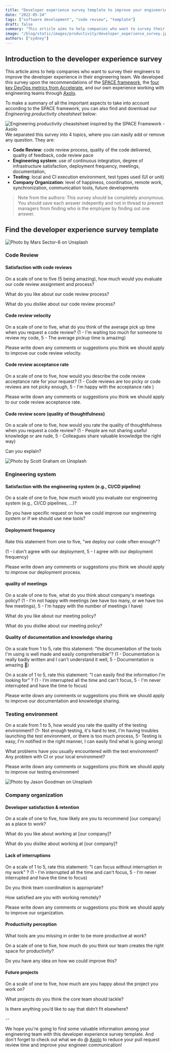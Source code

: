 ```yaml
---
title: "Developer experience survey template to improve your engineering processes"
date: "2022-05-24"
tags: ["software development", "code review", "template"]
draft: false
summary: "This article aims to help companies who want to survey their engineers to improve the developer experience in their engineering team. We developed this survey upon the recommendations of the SPACE framework, the four key DevOps metrics from Accelerate, and our own experience working with engineering teams through Axolo."
image: "/blog/static/images/productivity/developer_experience_survey.jpg"
authors: ["sydney"]
---
```


## Introduction to the developer experience survey

This article aims to help companies who want to survey their engineers to improve the developer experience in their engineering team. We developed this survey upon the recommendations of the [SPACE framework](https://axolo.co/blog/p/developer-productivity), the [four key DevOps metrics from Accelerate](https://axolo.co/blog/p/accelerate-four-key-devops-metrics), and our own experience working with engineering teams through [Axolo](https://axolo.co).

To make a summary of all the important aspects to take into account according to the SPACE framework, you can also find and download our _Engineering productivity cheatsheet_ below:

<div style={{ display: "flex", justifyContent: "center" }}>
  <Image
    width={1456}
    height={812}
    className="rounded-xl"
    src="/blog/static/images/productivity/space_framework_cheatsheet.png"
    alt="Engineering productivity cheastsheet inspired by the SPACE Framework - Axolo"
  />
</div>
We separated this survey into 4 topics, where you can easily add or remove any question. They are:

- **Code Review**: code review process, quality of the code delivered, quality of feedback, code review pace
- **Engineering system**: use of continuous integration, degree of infrastructure satisfaction, deployment frequency, meetings, documentation,
- **Testing**: local and CI execution environment, test types used (UI or unit)
- **Company Organization**: level of happiness, coordination, remote work, synchronization, communication tools, future developments

> Note from the authors: This survey should be completely anonymous. You should save each answer indepently and not in thread to prevent managers from finding who is the employee by finding out one answer.

## Find the developer experience survey template

<div
  style={{
    display: "flex",
    justifyContent: "center",
    alignItems: "center",
    flexDirection: "column",
  }}
>
  <Image
    width={6720 / 12}
    height={4480 / 12}
    className="rounded-lg bg-transparent"
    src="/blog/static/images/productivity/code-review.jpg"
    alt="Photo by Mars Sector-6 on Unsplash"
  />
</div>

### Code Review

#### Satisfaction with code reviews

On a scale of one to five (5 being amazing), how much would you evaluate our code review assignment and process?

What do you like about our code review process?

What do you dislike about our code review process?

#### Code review velocity

On a scale of one to five, what do you think of the average pick up time when you request a code review? (1 - I'm waiting too much for someone to review my code, 5 - The average pickup time is amazing)

Please write down any comments or suggestions you think we should apply to improve our code review velocity.

#### Code review acceptance rate

On a scale of one to five, how would you describe the code review acceptance rate for your request? (1 - Code reviews are too picky or code reviews are not picky enough, 5 - I'm happy with the acceptance rate )

Please write down any comments or suggestions you think we should apply to our code review acceptance rate.

#### Code review score (quality of thoughtfulness)

On a scale of one to five, how would you rate the quality of thoughtfulness when you request a code review? (1 - People are not sharing useful knowledge or are rude, 5 - Colleagues share valuable knowledge the right way)

Can you explain?

<div
  style={{
    display: "flex",
    justifyContent: "center",
    alignItems: "center",
    flexDirection: "column",
  }}
>
  <Image
    width={6720 / 12}
    height={4480 / 12}
    className="rounded-lg bg-transparent"
    src="/blog/static/images/productivity/engineering-system.jpg"
    alt="Photo by Scott Graham on Unsplash"
  />
</div>

### Engineering system

#### Satisfaction with the engineering system (e.g., CI/CD pipeline)

On a scale of one to five, how much would you evaluate our engineering system (e.g., CI/CD pipelines, ...)?

Do you have specific request on how we could improve our engineering system or if we should use new tools?

#### Deployment frequency

Rate this statement from one to five, "we deploy our code often enough"?

(1 - I don't agree with our deployment, 5 - I agree with our deployment frequency)

Please write down any comments or suggestions you think we should apply to improve our deployment process.

#### quality of meetings

On a scale of one to five, what do you think about company's meetings policy? (1 - I'm not happy with meetings (we have too many, or we have too few meetings), 5 - I'm happy with the number of meetings I have)

What do you like about our meeting policy?

What do you dislike about our meeting policy?

#### Quality of documentation and knowledge sharing

On a scale from 1 to 5, rate this statement: "the documentation of the tools I'm using is well made and easily comprehensible"? (1 - Documentation is really badly written and I can't understand it well, 5 - Documentation is amazing 🦄)

On a scale of 1 to 5, rate this statement: "I can easily find the information I'm looking for" ? (1 - I'm interrupted all the time and can't focus, 5 - I'm never interrupted and have the time to focus)

Please write down any comments or suggestions you think we should apply to improve our documentation and knowledge sharing.

### Testing environment

On a scale from 1 to 5, how would you rate the quality of the testing environment? (1- Not enough testing, it's hard to test, I'm having troubles launching the test environment, or there is too much process, 5- Testing is easy, I'm notified in the right manner, I can easily find what is going wrong)

What problems have you usually encountered with the test environment? Any problem with CI or your local environment?

Please write down any comments or suggestions you think we should apply to improve our testing environment

<div
  style={{
    display: "flex",
    justifyContent: "center",
    alignItems: "center",
    flexDirection: "column",
  }}
>
  <Image
    width={6720 / 12}
    height={4480 / 12}
    className="rounded-lg bg-transparent"
    src="/blog/static/images/productivity/meeting.jpg"
    alt="Photo by Jason Goodman on Unsplash"
  />
</div>

### Company organization

#### Developer satisfaction & retention

On a scale of one to five, how likely are you to recommend [our company] as a place to work?

What do you like about working at [our company]?

What do you dislike about working at [our company]?

#### Lack of interruptions

On a scale of 1 to 5, rate this statement: "I can focus without interruption in my work" ? (1 - I'm interrupted all the time and can't focus, 5 - I'm never interrupted and have the time to focus)

Do you think team coordination is appropriate?

How satisfied are you with working remotely?

Please write down any comments or suggestions you think we should apply to improve our organization.

#### Productivity perception

What tools are you missing in order to be more productive at work?

On a scale of one to five, how much do you think our team creates the right space for productivity?

Do you have any idea on how we could improve this?

#### Future projects

On a scale of one to five, how much are you happy about the project you work on?

What projects do you think the core team should tackle?

Is there anything you’d like to say that didn’t fit elsewhere?

--

We hope you're going to find some valuable information among your engineering team with this developer experience survey template. And don't forget to check out what we do @ [Axolo](https://axolo.co) to reduce your pull request review time and improve your engineer communication!

<CTABanner type="learn" />
